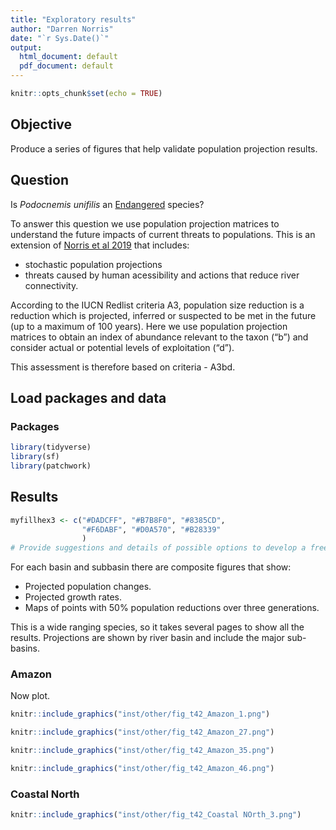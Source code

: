 ```yaml
---
title: "Exploratory results"
author: "Darren Norris"
date: "`r Sys.Date()`"
output:
  html_document: default
  pdf_document: default
---
```


```r
knitr::opts_chunk$set(echo = TRUE)
```

## Objective

Produce a series of figures that help validate population projection results.

## Question
Is *Podocnemis unifilis* an [Endangered](https://www.iucnredlist.org/) species?

To answer this question we use population projection matrices to understand the 
future impacts of current threats to populations.
This is an extension of [Norris et al 2019](https://doi.org/10.1016/j.biocon.2019.02.022) that includes:

- stochastic population projections 
- threats caused by human acessibility and actions that reduce river connectivity.

According to the IUCN Redlist criteria A3, 
population size reduction is a reduction which is projected, inferred or 
suspected to be met in the future (up to a maximum of 100 years). 
Here we use population projection matrices to 
obtain an index of abundance relevant to the taxon ("b") and consider
actual or potential levels of exploitation ("d"). 

This assessment is therefore based on criteria - A3bd. 

\newpage

## Load packages and data

### Packages
```r
library(tidyverse)
library(sf)
library(patchwork)
```


\newpage

## Results
```r
myfillhex3 <- c("#DADCFF", "#B7B8F0", "#8385CD", 
                "#F6DABF", "#D0A570", "#B28339" 
                )
# Provide suggestions and details of possible options to develop a freely available online interactive map. The map needs to display a million points across an area of 8 million square kilometers. The suggestions should be for solutions that are viable without finance and using tools on a home based laptop, specifically github RStudio and R.
```

For each basin and subbasin there are composite figures that show: 

- Projected population changes. 
- Projected growth rates. 
- Maps of points with 50% population reductions over three generations. 

This is a wide ranging species, so it takes several pages to show all the results.
Projections are shown by river basin and include the major sub-basins.

\newpage 

### Amazon

Now plot.

```r
knitr::include_graphics("inst/other/fig_t42_Amazon_1.png")
```


\newpage 

```r
knitr::include_graphics("inst/other/fig_t42_Amazon_27.png")
```


\newpage 

```r
knitr::include_graphics("inst/other/fig_t42_Amazon_35.png")
```

\newpage 


```r
knitr::include_graphics("inst/other/fig_t42_Amazon_46.png")
```

\newpage 

### Coastal North

```r
knitr::include_graphics("inst/other/fig_t42_Coastal NOrth_3.png")
```

